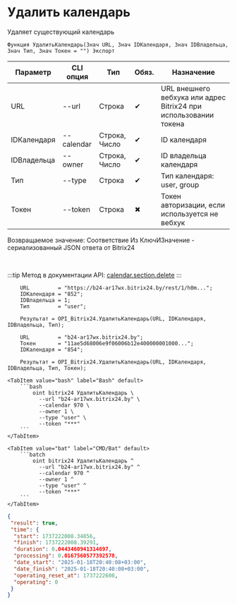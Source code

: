 ﻿---
sidebar_position: 4
description: Удалить календарь и другие функции для работы с Bitrix24 в Открытом пакете интеграций - бесплатной open-source библиотеке интеграций для 1С:Предприятие 8, OneScript и CLI
keywords: [1C, 1С, 1С:Предприятие, 1С:Предприятие 8.3, API, Интеграция, Сервисы, Обмен, OneScript, CLI, Bitrix24]
---


# Удалить календарь
 Удаляет существующий календарь



`Функция УдалитьКалендарь(Знач URL, Знач IDКалендаря, Знач IDВладельца, Знач Тип, Знач Токен = "") Экспорт`

  | Параметр | CLI опция | Тип | Обяз. | Назначение |
  |-|-|-|-|-|
  | URL | --url | Строка | &#x2714; | URL внешнего вебхука или адрес Bitrix24 при использовании токена |
  | IDКалендаря | --calendar | Строка, Число | &#x2714; | ID календаря |
  | IDВладельца | --owner | Строка, Число | &#x2714; | ID владельца календаря |
  | Тип | --type | Строка | &#x2714; | Тип календаря: user, group |
  | Токен | --token | Строка | &#x2716; | Токен авторизации, если используется не вебхук |

  
  Возвращаемое значение:   Соответствие Из КлючИЗначение - сериализованный JSON ответа от Bitrix24

<br/>

:::tip
Метод в документации API: [calendar.section.delete](https://apidocs.bitrix24.ru/api-reference/calendar/calendar-section-delete.html)
:::
<br/>



```bsl title="Пример использования для 1С:Предприятие/OneScript"
    URL         = "https://b24-ar17wx.bitrix24.by/rest/1/h0m...";
    IDКалендаря = "852";
    IDВладельца = 1;
    Тип         = "user";

    Результат = OPI_Bitrix24.УдалитьКалендарь(URL, IDКалендаря, IDВладельца, Тип);

    URL         = "b24-ar17wx.bitrix24.by";
    Токен       = "11ae5d68006e9f06006b12e400000001000...";
    IDКалендаря = "854";

    Результат = OPI_Bitrix24.УдалитьКалендарь(URL, IDКалендаря, IDВладельца, Тип, Токен);
```
    

 <Tabs>
  
    <TabItem value="bash" label="Bash" default>
        ```bash
            oint bitrix24 УдалитьКалендарь \
              --url "b24-ar17wx.bitrix24.by" \
              --calendar 970 \
              --owner 1 \
              --type "user" \
              --token "***"
        ```
    </TabItem>
  
    <TabItem value="bat" label="CMD/Bat" default>
        ```batch
            oint bitrix24 УдалитьКалендарь ^
              --url "b24-ar17wx.bitrix24.by" ^
              --calendar 970 ^
              --owner 1 ^
              --type "user" ^
              --token "***"
        ```
    </TabItem>
</Tabs>


```json title="Результат"
{
 "result": true,
 "time": {
  "start": 1737222008.34856,
  "finish": 1737222008.39291,
  "duration": 0.0443460941314697,
  "processing": 0.0167560577392578,
  "date_start": "2025-01-18T20:40:08+03:00",
  "date_finish": "2025-01-18T20:40:08+03:00",
  "operating_reset_at": 1737222608,
  "operating": 0
 }
}
```
